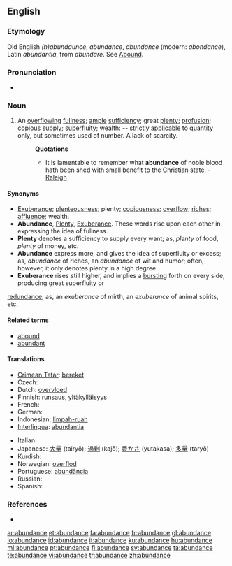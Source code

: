 {{wikipedia}}
==English==

===Etymology===
Old English ''(h)abundaunce'', ''abundance'', {{etyl|fro}} ''abundance'' (modern: ''abondance''), Latin ''abundantia'', from ''abundare''. See [[Abound]].

===Pronunciation===
* {{audio|en-us-abundance.ogg|Audio (US)}}

===Noun===
{{en-noun}}

# An [[overflowing]] [[fullness]]; [[ample]] [[sufficiency]]; great [[plenty]]; [[profusion]]; [[copious]] supply; [[superfluity]]; wealth: -- [[strictly]] [[applicable]] to quantity only, but sometimes used of number. A lack of scarcity.
#: '''Quotations'''
#:* It is lamentable to remember what '''abundance''' of noble blood hath been shed with small benefit to the Christian state. - [[Raleigh]]

====Synonyms====
* [[exuberance|Exuberance]]; [[plenteousness]]; plenty; [[copiousness]]; [[overflow]]; [[riches]]; [[affluence]]; wealth.
* '''Abundance''', [[plenty|Plenty]], [[exuberance|Exuberance]]. These words rise upon each other in expressing the idea of fullness.
* '''Plenty''' denotes a sufficiency to supply every want; as, ''plenty'' of food, ''plenty'' of money, etc.
* '''Abundance''' express more, and gives the idea of superfluity or excess; as, ''abundance'' of riches, an ''abundance'' of wit and humor; often, however, it only denotes plenty in a high degree.
* '''Exuberance''' rises still higher, and implies a [[bursting]] forth on every side, producing great superfluity or
[[redundance]]; as, an ''exuberance'' of mirth, an ''exuberance'' of animal spirits, etc.

====Related terms====
* [[abound]]
* [[abundant]]

====Translations====
{{trans-top|ample sufficiency}}
* [[Crimean Tatar]]: [[bereket]]
* Czech: {{t-|cs|hojnost|f}}
* Dutch: [[overvloed]]
* Finnish: [[runsaus]], [[yltäkylläisyys]]
* French: {{t+|fr|abondance}}
* German: {{t+|de|Überfluss|m}}
* Indonesian: [[limpah-ruah]]
* [[Interlingua]]: [[abundantia]]
{{trans-mid}}
* Italian: {{t+|it|abbondanza}}
* Japanese: [[大量]] (tairyō); [[過剰]] (kajō); [[豊かさ]] (yutakasa); [[多量]] (taryō)
* Kurdish: {{t|ku|زۆری|tr=zori|sc=KUchar}}
* Norwegian: [[overflod]] {{c}}
* Portuguese: [[abundância]] {{f}}
* Russian: {{t+|ru|изобилие|n|sc=Cyrl}}
* Spanish: {{t+|es|abundancia}}
{{trans-bottom}}

===References===
* {{R:1913}}

[[ar:abundance]]
[[et:abundance]]
[[fa:abundance]]
[[fr:abundance]]
[[gl:abundance]]
[[io:abundance]]
[[id:abundance]]
[[it:abundance]]
[[ku:abundance]]
[[hu:abundance]]
[[ml:abundance]]
[[pt:abundance]]
[[fi:abundance]]
[[sv:abundance]]
[[ta:abundance]]
[[te:abundance]]
[[vi:abundance]]
[[tr:abundance]]
[[zh:abundance]]
